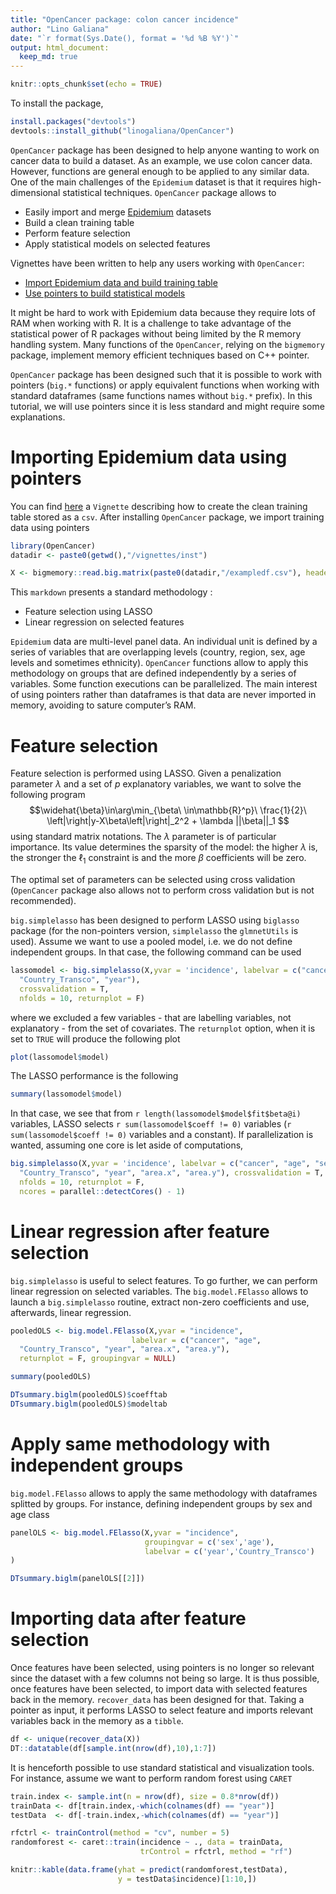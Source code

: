 ```yaml
---
title: "OpenCancer package: colon cancer incidence"
author: "Lino Galiana"
date: "`r format(Sys.Date(), format = '%d %B %Y')`"
output: html_document:
  keep_md: true
---
```


```r
knitr::opts_chunk$set(echo = TRUE)
```

To install the package,

```r
install.packages("devtools")
devtools::install_github("linogaliana/OpenCancer")

``` 

`OpenCancer` package has been designed to help anyone wanting to work on cancer data to build a dataset. As an example, we use colon cancer data. However, functions are general enough to be applied to any similar data. One of the main challenges of the `Epidemium` dataset is that it requires high-dimensional statistical techniques. `OpenCancer` package allows to

* Easily import and merge [Epidemium](http://qa.epidemium.cc/data/epidemiology_dataset/) datasets
* Build a clean training table
* Perform feature selection
* Apply statistical models on selected features

Vignettes have been written to help any users working with `OpenCancer`:

* [Import Epidemium data and build training table](/vignettes/import_data.Rmd)
* [Use pointers to build statistical models](/vignettes/estimation_pointers.Rmd)

It might be hard to work with Epidemium data because they require lots of RAM when working with R. It is a challenge to take advantage of the statistical power of R packages without being limited by the R memory handling system. Many functions of the `OpenCancer`, relying on the `bigmemory` package, implement memory efficient techniques based on C++ pointer.

`OpenCancer` package has been designed such that it is possible to work with pointers (`big.*` functions) or apply equivalent functions when working with standard dataframes (same functions names without `big.*` prefix). In this tutorial, we will use pointers since it is less standard and might require some explanations.

# Importing Epidemium data using pointers

You can find [here](/vignettes/import_data.Rmd) a `Vignette` describing how to create the clean training table stored as a `csv`. After installing `OpenCancer` package, we import training data using pointers

```r
library(OpenCancer)
datadir <- paste0(getwd(),"/vignettes/inst")

X <- bigmemory::read.big.matrix(paste0(datadir,"/exampledf.csv"), header = TRUE)

```

This `markdown` presents a standard methodology :

* Feature selection using LASSO
* Linear regression on selected features

`Epidemium` data are multi-level panel data. An individual unit is defined by a series of variables that are overlapping levels (country, region, sex, age levels and sometimes ethnicity). `OpenCancer` functions allow to apply this methodology on groups that are defined independently by a series of variables. Some function executions can be parallelized. The main interest of using pointers rather than dataframes is that data are never imported in memory, avoiding to sature computer's RAM. 


# Feature selection

Feature selection is performed using LASSO. Given a penalization parameter $\lambda$ and a set of $p$ explanatory variables, we want to solve the following program 
$$\widehat{\beta}\in\arg\min_{\beta\ \in\mathbb{R}^p}\ \frac{1}{2}\ \left|\right|y-X\beta\left|\right|_2^2 + \lambda ||\beta||_1 $$
using standard matrix notations. The $\lambda$ parameter is of particular importance. Its value determines the sparsity of the model: the higher $\lambda$ is, the stronger the $\ell_1$ constraint is and the more $\beta$ coefficients will be zero.

The optimal set of parameters can be selected using cross validation (`OpenCancer` package also allows not to perform cross validation but is not recommended).

`big.simplelasso` has been designed to perform LASSO using `biglasso` package (for the non-pointers version, `simplelasso` the `glmnetUtils` is used). Assume we want to use a pooled model, i.e. we do not define independent groups. In that case, the following command can be used

```r

lassomodel <- big.simplelasso(X,yvar = 'incidence', labelvar = c("cancer", "age", "sex",
  "Country_Transco", "year"),
  crossvalidation = T,
  nfolds = 10, returnplot = F)

```

where we excluded a few variables - that are labelling variables, not explanatory - from the set of covariates. The `returnplot` option, when it is set to `TRUE` will produce the following plot

```r

plot(lassomodel$model)

```

The LASSO performance is the following

```r

summary(lassomodel$model)

```

In that case, we see that from `r length(lassomodel$model$fit$beta@i)` variables, LASSO selects `r sum(lassomodel$coeff != 0)` variables (`r sum(lassomodel$coeff != 0)` variables and a constant). If parallelization is wanted, assuming one core is let aside of computations,

```r

big.simplelasso(X,yvar = 'incidence', labelvar = c("cancer", "age", "sex",
  "Country_Transco", "year", "area.x", "area.y"), crossvalidation = T,
  nfolds = 10, returnplot = F,
  ncores = parallel::detectCores() - 1)

```

# Linear regression after feature selection

`big.simplelasso` is useful to select features. To go further, we can perform linear regression on selected variables. The `big.model.FElasso` allows to launch a `big.simplelasso` routine, extract non-zero coefficients and use, afterwards, linear regression. 

```r

pooledOLS <- big.model.FElasso(X,yvar = "incidence",
                           labelvar = c("cancer", "age",
  "Country_Transco", "year", "area.x", "area.y"),
  returnplot = F, groupingvar = NULL)

summary(pooledOLS)

```

```r

DTsummary.biglm(pooledOLS)$coefftab
DTsummary.biglm(pooledOLS)$modeltab

```

# Apply same methodology with independent groups

`big.model.FElasso` allows to apply the same methodology with dataframes splitted by groups. 
For instance, defining independent groups by sex and age class

```r

panelOLS <- big.model.FElasso(X,yvar = "incidence",
                              groupingvar = c('sex','age'),
                              labelvar = c('year','Country_Transco')
)

DTsummary.biglm(panelOLS[[2]])

```

# Importing data after feature selection

Once features have been selected, using pointers is no longer so relevant since the dataset with a few columns not being so large. It is thus possible, once features have been selected, to import data with selected features back in the memory. `recover_data` has been designed for that. Taking a pointer as input, it performs LASSO to select feature and imports relevant variables back in the memory as a `tibble`. 

```r

df <- unique(recover_data(X))
DT::datatable(df[sample.int(nrow(df),10),1:7])

```

It is henceforth possible to use standard statistical and visualization tools. For instance, assume we want to perform random forest using `CARET`

```r

train.index <- sample.int(n = nrow(df), size = 0.8*nrow(df))
trainData <- df[train.index,-which(colnames(df) == "year")]
testData  <- df[-train.index,-which(colnames(df) == "year")]

rfctrl <- trainControl(method = "cv", number = 5)
randomforest <- caret::train(incidence ~ ., data = trainData,
                             trControl = rfctrl, method = "rf")

knitr::kable(data.frame(yhat = predict(randomforest,testData),
                        y = testData$incidence)[1:10,])

```

